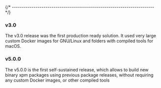 
{/* ------------------------------------------------------------------------ */}

### v3.0

The v3.0 release was the first production ready solution. It used very large
custom Docker images for GNU/Linux and folders with compiled tools
for macOS.

### v5.0.0

The v5.0.0 is the first self-sustained release,
which allows to build new binary xpm packages using previous package releases,
without requiring any custom Docker images, or other compiled tools
